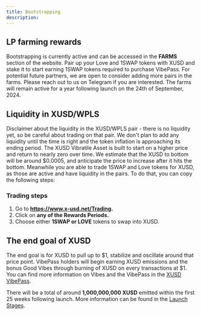 ```yaml
---
title: Bootstrapping
description: 
---
```


## LP farming rewards

Bootstrapping is currently active and can be accessed in the **FARMS** section of the website. Pair up your Love and 1SWAP tokens with XUSD and stake it to start earning 1SWAP tokens required to purchase VibePass. For potential future partners, we are open to consider adding more pairs in the farms. Please reach out to us on Telegram if you are interested. The farms will remain active for a year following launch on the 24th of September, 2024.

## Liquidity in XUSD/WPLS

Disclaimer about the liquidity in the XUSD/WPLS pair - there is no liquidity yet, so be careful about trading on that pair. We don't plan to add any liquidity until the time is right and the token inflation is approaching its ending period. The XUSD Vibratile Asset is built to start on a higher price and return to nearly zero over time. We estimate that the XUSD to bottom will be around $0.0005, and anticipate the price to increase after it hits the bottom. Meanwhile you are able to trade 1SWAP and Love tokens for XUSD, as those are active and have liquidity in the pairs. To do that, you can copy the following steps:

### Trading steps
1. Go to **https://www.x-usd.net/Trading.**
2. Click on **any of the Rewards Periods.**
3. Choose either **1SWAP or LOVE** tokens to swap into XUSD.


## The end goal of XUSD

The end goal is for XUSD to pull up to $1, stabilize and oscillate around that price point. VibePass holders will begin earning XUSD emissions and the bonus Good Vibes through burning of XUSD on every transactions at $1. You can find more information on Vibes and the VibePass in the [XUSD VibePass](https://docs.x-usd.net/docs/VibePass/Obtain).

There will be a total of around **1,000,000,000 XUSD** emitted within the first 25 weeks following launch. More information can be found in the [Launch Stages](https://docs.x-usd.net/docs/Launch/Genesis).

